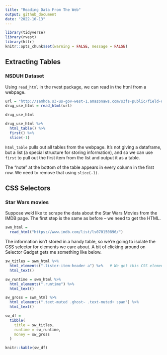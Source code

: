 ```yaml
---
title: "Reading Data From The Web"
output: github_document
date: "2022-10-13"
---
```


```r
library(tidyverse)
library(rvest)
library(httr)
knitr::opts_chunk$set(warning = FALSE, message = FALSE)
```

## Extracting Tables

### NSDUH Dataset

Using `read_html` in the rvest package, we can read in the html from a webpage.

```r
url = "http://samhda.s3-us-gov-west-1.amazonaws.com/s3fs-public/field-uploads/2k15StateFiles/NSDUHsaeShortTermCHG2015.htm"
drug_use_html = read_html(url)

drug_use_html
```

```r
drug_use_html %>% 
  html_table() %>% 
  first() %>% 
  slice(-1)
```

`html_table` pulls out all tables from the webpage. It's not giving a dataframe, but a list (a special structure for storing information), and so we can use `first` to pull out the first item from the list and output it as a table.

The “note” at the bottom of the table appears in every column in the first row. We need to remove that using `slice(-1)`.

## CSS Selectors 

### Star Wars movies

Suppose we’d like to scrape the data about the Star Wars Movies from the IMDB page. The first step is the same as before – we need to get the HTML.

```r
swm_html = 
  read_html("https://www.imdb.com/list/ls070150896/")
```

The information isn’t stored in a handy table, so we’re going to isolate the CSS selector for elements we care about. A bit of clicking around on Selector Gadget gets me something like below. 

```r
sw_titles = swm_html %>% 
  html_elements(".lister-item-header a") %>%   # We get this CSS element from Selector Gadget!
  html_text()

sw_runtime = swm_html %>% 
  html_elements(".runtime") %>% 
  html_text()

sw_gross = swm_html %>% 
  html_elements(".text-muted .ghost~ .text-muted+ span") %>% 
  html_text()

sw_df = 
  tibble(
    title = sw_titles,
    runtime = sw_runtime,
    money = sw_gross
  )

knitr::kable(sw_df)
```




